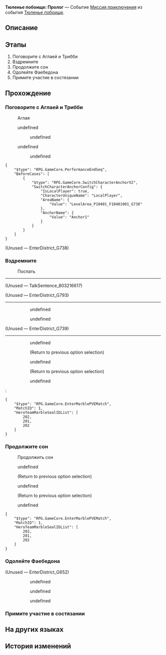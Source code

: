 {{Дополнить|Диалоги.}}
{{Миссия Инфобокс
|id              = 8032100
|Название        = 
|Изображение     = Миссия Тюленье побоище Пролог.png
|Тип             = Миссия приключения
|События         = Тюленье побоище
|Глава           = Тюленье побоище
|Условия         = Завершена [[Миссия Освоения]] ''[[Зеркальное отражение ведьмы]]''
|Персонажи       = Аглая; Ангельский тюлень; Апофис; Гиацина; Могучий тюлень; Первопроходец; Пузырик; Резиновый тюлень; Трибби; Тюлени-изменники; Фагуса; Фаебедон; Фаенон; Человек, похожий на Фаенона
|СтартЛокация    = [[Амфореус]] — [[Вечный священный город Охема]]
|Мир             = Амфореус
|Предыдущая      = 
|Следующая       = Тюленье побоище: Соревнование в подгруппах
|Награды         = Звёздный нефрит*10; Путеводитель путешественника*2; Утраченный кристалл*2; Кредиты*20 000
}}
'''Тюленье побоище: Пролог''' — Событие [[Миссия приключения]] из события [[Тюленье побоище]].

==Описание==
{{Описание|Кубок Изобилия Фагуса ниспослала на вас пророческий сон о превращении в тюленей.<br />Дитя пророчества, прими участие в Тюленьем побоище и спаси ничего не подозревающих жителей Амфореуса!}}

==Этапы==
# Поговорите с Аглаей и Трибби
# Вздремните
# Продолжите сон
# Одолейте Фаебедона
# Примите участие в состязании

==Прохождение==
{{Дополнить}}

===Поговорите с Аглаей и Трибби===
{{Описание миссии|локация=Вечный священный город Охема|С приходом полубогинь всё пространство в вашей купальне буквально озаряется.<br />Но они точно пришли не просто так... Узнайте причину их визита.}}
{{Диалог Начало}}

:{{Диалог|Talk}} Аглая
:{{tx}}
<!--Unknown TalkSentence: 803216102-->
:{{Диалог|Arrow}} undefined
:<!--Unknown TalkSentence: 803216104-->
:<!--Unknown TalkSentence: 803216105-->
:<!--Unknown TalkSentence: 803216106-->
:<!--Unknown TalkSentence: 803216107-->
::{{Диалог|Arrow}} undefined
::{{tx}}
:{{Диалог|Arrow}} undefined
:<!--Unknown TalkSentence: 803216106-->
:<!--Unknown TalkSentence: 803216107-->
::{{Диалог|Arrow}} undefined
::{{tx}}
<pre>{
	"$type": "RPG.GameCore.PerformanceEndSeq",
	"BeforeCases": [
		{
			"$type": "RPG.GameCore.SwitchCharacterAnchorV2",
			"SwitchCharacterAnchorConfig": {
				"IsLocalPlayer": true,
				"CharacterUniqueName": "LocalPlayer",
				"AreaName": {
					"Value": "LevelArea_P10401_F10401001_G738"
				},
				"AnchorName": {
					"Value": "Anchor1"
				}
			}
		}
	]
}</pre>

;(Unused &mdash; EnterDistrict_G738)

{{Диалог Конец}}

===Вздремните===
{{Описание миссии|локация=Вечный священный город Охема|Вы видели и хорошие сны, и плохие, но вот пророческие не видели никогда.<br />Может, если десять раз сказать перед сном «пророческий сон», то это сработает?}}
{{Диалог Начало}}

:{{Диалог|undefined}} Поспать
----
<!--Unknown TalkSentence: 803216201-->
<!--Unknown TalkSentence: 803216202-->

:<!--3-second delay-->
<!--Unknown TalkSentence: 803210328-->
;(Unused &mdash; TalkSentence_803216617)


;(Unused &mdash; EnterDistrict_G793)
----
:<!--Unknown TalkSentence: 803216601-->
:<!--Unknown TalkSentence: 803216602-->
:<!--Unknown TalkSentence: 803216603-->
:<!--Unknown TalkSentence: 803216604-->
:<!--Unknown TalkSentence: 803216605-->
::{{Диалог|Arrow}} undefined
::<!--Unknown TalkSentence: 803216607-->
::<!--Unknown TalkSentence: 803216608-->
::<!--Unknown TalkSentence: 803216609-->
::<!--Unknown TalkSentence: 803216610-->
::<!--Unknown TalkSentence: 803216611-->
:::{{tx}}
:::{{tx}}
::{{Диалог|Arrow}} undefined
::<!--Unknown TalkSentence: 803216610-->
::<!--Unknown TalkSentence: 803216611-->
:::{{tx}}
:::{{tx}}
:<!--Unknown TalkSentence: 803216610-->
:<!--Unknown TalkSentence: 803216611-->
::{{tx}}
::{{tx}}

;(Unused &mdash; EnterDistrict_G739)
----
::{{tx}}
::{{Диалог|Talk}} undefined
::<!--Unknown TalkSentence: 803216314-->
:::{{tx}}
::;(Return to previous option selection)
::{{Диалог|Talk}} undefined
::<!--Unknown TalkSentence: 803216316-->
:::{{tx}}
::;(Return to previous option selection)
::{{Диалог|Arrow}} undefined
::<!--Unknown TalkSentence: 803216318-->
:::{{tx}}
::<!--Unknown TalkSentence: 803216325-->
::<!--Unknown TalkSentence: 803216326-->
:<pre>{
	"$type": "RPG.GameCore.EnterMarblePVEMatch",
	"MatchID": 1,
	"HeroTeamMarbleSealIDList": [
		202,
		201,
		202
	]
}</pre>
{{Диалог Конец}}

===Продолжите сон===
{{Описание миссии|локация=Вечный священный город Охема|Ваш сон прерывает таинственная сила. Пора вернуться к пророчеству.}}
{{Диалог Начало}}

:{{Диалог|undefined}} Продолжить сон
:{{tx}}
:{{Диалог|Talk}} undefined
:<!--Unknown TalkSentence: 803216314-->
::{{tx}}
:;(Return to previous option selection)
:{{Диалог|Talk}} undefined
:<!--Unknown TalkSentence: 803216316-->
::{{tx}}
:;(Return to previous option selection)
:{{Диалог|Arrow}} undefined
:<!--Unknown TalkSentence: 803216318-->
::{{tx}}
:<!--Unknown TalkSentence: 803216325-->
:<!--Unknown TalkSentence: 803216326-->
<pre>{
	"$type": "RPG.GameCore.EnterMarblePVEMatch",
	"MatchID": 1,
	"HeroTeamMarbleSealIDList": [
		202,
		201,
		202
	]
}</pre>

{{Диалог Конец}}

===Одолейте Фаебедона===
{{Описание миссии|локация=Вечный священный город Охема|Даже во сне приходится идти путём Освоения.<br />Одолейте Фаебедона во имя маленьких тюленей!}}
{{Диалог Начало}}

;(Unused &mdash; EnterDistrict_G652)
<!--Unknown TalkSentence: 803216408-->
:<!--Unknown TalkSentence: 803216409-->
::{{Диалог|Arrow}} undefined
::<!--Unknown TalkSentence: 803216411-->
::<!--Unknown TalkSentence: 803216412-->
::<!--Unknown TalkSentence: 803216413-->
::<!--Unknown TalkSentence: 803216414-->
::<!--Unknown TalkSentence: 803216415-->
::<!--Unknown TalkSentence: 803216416-->
::<!--Unknown TalkSentence: 803216417-->
::<!--Unknown TalkSentence: 803216418-->
::<!--Unknown TalkSentence: 803216419-->
::<!--Unknown TalkSentence: 803216420-->
::<!--Unknown TalkSentence: 803216421-->
::<!--Unknown TalkSentence: 803216422-->
::{{Диалог|Arrow}} undefined
::<!--Unknown TalkSentence: 803216413-->
::<!--Unknown TalkSentence: 803216414-->
::<!--Unknown TalkSentence: 803216415-->
::<!--Unknown TalkSentence: 803216416-->
::<!--Unknown TalkSentence: 803216417-->
::<!--Unknown TalkSentence: 803216418-->
::<!--Unknown TalkSentence: 803216419-->
::<!--Unknown TalkSentence: 803216420-->
::<!--Unknown TalkSentence: 803216421-->
::<!--Unknown TalkSentence: 803216422-->
::{{Диалог|Arrow}} undefined
::<!--Unknown TalkSentence: 803216415-->
::<!--Unknown TalkSentence: 803216416-->
::<!--Unknown TalkSentence: 803216417-->
::<!--Unknown TalkSentence: 803216418-->
::<!--Unknown TalkSentence: 803216419-->
::<!--Unknown TalkSentence: 803216420-->
::<!--Unknown TalkSentence: 803216421-->
::<!--Unknown TalkSentence: 803216422-->
:<!--Unknown TalkSentence: 803216415-->
:<!--Unknown TalkSentence: 803216416-->
:<!--Unknown TalkSentence: 803216417-->
:<!--Unknown TalkSentence: 803216418-->
:<!--Unknown TalkSentence: 803216419-->
:<!--Unknown TalkSentence: 803216420-->
:<!--Unknown TalkSentence: 803216421-->
:<!--Unknown TalkSentence: 803216422-->
{{Диалог Конец}}

===Примите участие в состязании===
{{Описание миссии|локация=Вечный священный город Охема|Проснувшись, вы не избавляетесь от замешательства.<br />«Если не выиграешь кубок, навсегда останешься тюленем!» - пророчество Фагусы до сих пор звучит у вас в голове.<br />Это просто чушь или всё же правда?}}
{{Диалог Начало}}
{{Диалог Конец}}

==На других языках==
{{На других языках
|en   = Seal Slammers: Prologue
|zhs  = 豹豹碰碰大作战•序幕
|zht  = 豹豹碰碰大作戰•序幕
|ja   = ぽよよん！アザラシ大作戦・プロローグ
|ko   = 팅팅탱탱 물범 대격돌•프롤로그
|es   = Gran choque de focas: prólogo
|fr   = Prologue du Choc des phoques
|ru   = Тюленье побоище: Пролог
|th   = ศึกปะทะอุ๋งอุ๋ง: บทนำ
|vi   = Hải Cẩu Cưng Đụng Độ - Mở Đầu
|de   = Operation Kampf der Seehunde: Prolog
|id   = Bom-Bom Anjing Laut: Prolog
|pt   = Bate-Bate das Focas: Prólogo
}}

==История изменений==
{{История изменений|3.2}}
